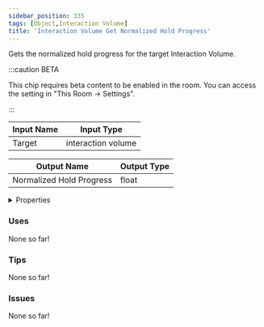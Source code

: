 ```yaml
---
sidebar_position: 335
tags: [Object,Interaction Volume]
title: 'Interaction Volume Get Normalized Hold Progress'
---
```


Gets the normalized hold progress for the target Interaction Volume.

:::caution BETA

This chip requires beta content to be enabled in the room. You can access the setting in "This Room -> Settings".

:::


<EsbSvg />

| Input Name | Input Type |
|-----------|-----------|
| Target | interaction volume |

| Output Name | Output Type |
|-----------|-----------|
| Normalized Hold Progress | float |


<details>
  <summary>Properties</summary>
  <div>
    <div>
    <table>
      <thead>
        <tr>
          <th>Is beta required?</th>
          <th>✅</th>
        </tr>
        <tr>
          <th>Is this chip a trolling risk?</th>
          <th>❌</th>
        </tr>
        <tr>
          <th>Is this chip a role assignment risk?</th>
          <th>❌</th>
        </tr>
        <tr>
          <th>Chip UUID</th>
          <th>4cdfcf23-e5dc-4b81-a500-189dba609d0f</th>
        </tr>
      </thead>
    </table>
    </div>
  </div>
</details>

### Uses

None so far!

### Tips

None so far!

### Issues

None so far!